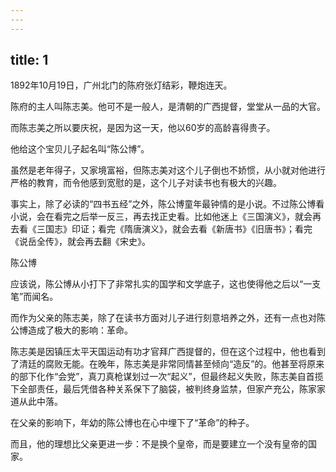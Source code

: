 ```yaml
---
---
---
```

title: 1
---



1892年10月19日，广州北门的陈府张灯结彩，鞭炮连天。

陈府的主人叫陈志美。他可不是一般人，是清朝的广西提督，堂堂从一品的大官。

而陈志美之所以要庆祝，是因为这一天，他以60岁的高龄喜得贵子。

他给这个宝贝儿子起名叫“陈公博”。

虽然是老年得子，又家境富裕，但陈志美对这个儿子倒也不娇惯，从小就对他进行严格的教育，而令他感到宽慰的是，这个儿子对读书也有极大的兴趣。

事实上，除了必读的“四书五经”之外，陈公博童年最钟情的是小说。不过陈公博看小说，会在看完之后举一反三，再去找正史看。比如他迷上《三国演义》，就会再去看《三国志》印证；看完《隋唐演义》，就会去看《新唐书》《旧唐书》；看完《说岳全传》，就会再去翻《宋史》。

陈公博



应该说，陈公博从小打下了非常扎实的国学和文学底子，这也使得他之后以“一支笔”而闻名。

而作为父亲的陈志美，除了在读书方面对儿子进行刻意培养之外，还有一点也对陈公博造成了极大的影响：革命。

陈志美是因镇压太平天国运动有功才官拜广西提督的，但在这个过程中，他也看到了清廷的腐败无能。在晚年，陈志美是非常同情甚至倾向“造反”的。他甚至将原来的部下化作“会党”，真刀真枪谋划过一次“起义”，但最终起义失败，陈志美自首揽下全部责任，最后凭借各种关系保下了脑袋，被判终身监禁，但家产充公，陈家家道从此中落。

在父亲的影响下，年幼的陈公博也在心中埋下了“革命”的种子。

而且，他的理想比父亲更进一步：不是换个皇帝，而是要建立一个没有皇帝的国家。
